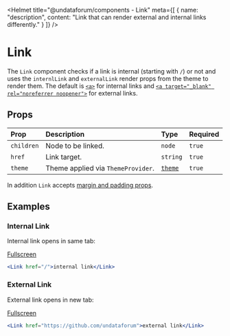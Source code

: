 
<Helmet
  title="@undataforum/components - Link"
  meta={[
    {
      name: "description",
      content: "Link that can render external and internal links differently."
    }
  ]}
/>

# Link

The `Link` component checks if a link is internal (starting with `/`) or not and uses the `internlLink` and `externalLink` render props from the theme to render them. The default is [`<a>`](https://developer.mozilla.org/en-US/docs/Web/HTML/Element/a) for internal links and [`<a target="_blank" rel="noreferrer noopener">`](https://developer.mozilla.org/en-US/docs/Web/HTML/Element/a#Attributes) for external links.

## Props

| Prop       | Description                        | Type                     | Required |
| :--------- | :--------------------------------- | :----------------------- | :------- |
| `children` | Node to be linked.                 | `node`                   | `true`   |
| `href`     | Link target.                       | `string`                 | `true`   |
| `theme`    | Theme applied via `ThemeProvider`. | [`theme`](/types/theme/) | `true`   |

In addition `Link` accepts [margin and padding props](https://rebassjs.org/props/#margin-and-padding).

## Examples

### Internal Link

Internal link opens in same tab:

<InternalLinkExample />

[Fullscreen](/Link/internal-link-example/)

```jsx
<Link href="/">internal link</Link>
```

### External Link

External link opens in new tab:

<ExternalLinkExample />

[Fullscreen](/Link/external-link-example/)

```jsx
<Link href="https://github.com/undataforum">external link</Link>
```
